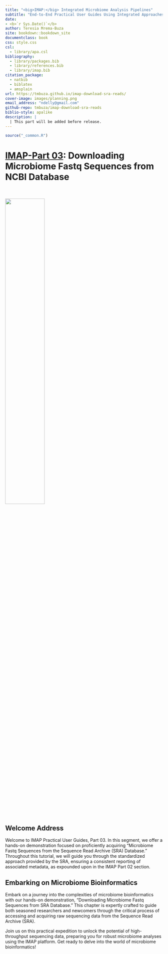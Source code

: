 ```yaml
--- 
title: "<big>IMAP:</big> Integrated Microbiome Analysis Pipelines"
subtitle: "End-to-End Practical User Guides Using Integrated Approaches"
date:
- <b>`r Sys.Date()`</b>
author: Teresia Mrema-Buza
site: bookdown::bookdown_site
documentclass: book
css: style.css
csl: 
  - library/apa.csl
bibliography:
  - library/packages.bib
  - library/references.bib
  - library/imap.bib
citation_package:
  - natbib
  - biblatex
  - amsplain
url: https://tmbuza.github.io/imap-download-sra-reads/
cover-image: images/planning.png
email_address: "ndelly@gmail.com"
github-repo: tmbuza/imap-download-sra-reads
biblio-style: apalike
description: |
  | This part will be added before release.
---
```


```r
source("_common.R")
```


<!-- # Google fonts -->
<link rel="preconnect" href="https://fonts.googleapis.com">
<link rel="preconnect" href="https://fonts.gstatic.com" crossorigin>
<link href="https://fonts.googleapis.com/css2?family=Anton" rel="stylesheet">
<link href="https://fonts.googleapis.com/css2?family=Roboto:wght@100;300;400;500;700,900&display=swap" rel="stylesheet">
<link href="https://fonts.googleapis.com/css2?family=Oswald:wght@300;400;700&display=swap" rel="stylesheet">
<link href="https://fonts.googleapis.com/css2?family=Merriweather:wght@300;400;700&display=swap" rel="stylesheet">
<link href="https://fonts.googleapis.com/css2?family=Montserrat:wght@100;200;300;400;700&display=swap" rel="stylesheet">

<!-- # CSS -->
<link rel="stylesheet" href="https://cdnjs.cloudflare.com/ajax/libs/font-awesome/5.15.3/css/all.min.css">
<link rel="stylesheet" href="https://cdnjs.cloudflare.com/ajax/libs/animate.css/4.1.1/animate.min.css">


# <u>IMAP-Part 03</u>: Downloading Microbiome Fastq Sequences from NCBI Database {-#download-sra}

<br>
<br>
![](images/sra.png){width=50%}
<br>
<br>

## Welcome Address {-}
Welcome to IMAP Practical User Guides, Part 03. In this segment, we offer a hands-on demonstration focused on proficiently acquiring "Microbiome Fastq Sequences from the Sequence Read Archive (SRA) Database." Throughout this tutorial, we will guide you through the standardized approach provided by the SRA, ensuring a consistent reporting of associated metadata, as expounded upon in the IMAP Part 02 section.

## Embarking on Microbiome Bioinformatics {-}
Embark on a journey into the complexities of microbiome bioinformatics with our hands-on demonstration, "Downloading Microbiome Fastq Sequences from SRA Database." This chapter is expertly crafted to guide both seasoned researchers and newcomers through the critical process of accessing and acquiring raw sequencing data from the Sequence Read Archive (SRA).

Join us on this practical expedition to unlock the potential of high-throughput sequencing data, preparing you for robust microbiome analyses using the IMAP platform. Get ready to delve into the world of microbiome bioinformatics!